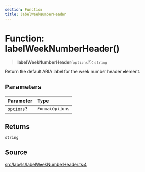 ```yaml
---
section: Function
title: labelWeekNumberHeader
---
```


# Function: labelWeekNumberHeader()

> **labelWeekNumberHeader**(`options`?): `string`

Return the default ARIA label for the week number header element.

## Parameters

| Parameter | Type |
| :------ | :------ |
| `options`? | `FormatOptions` |

## Returns

`string`

## Source

[src/labels/labelWeekNumberHeader.ts:4](https://github.com/gpbl/react-day-picker/blob/854070dd0/src/labels/labelWeekNumberHeader.ts#L4)
